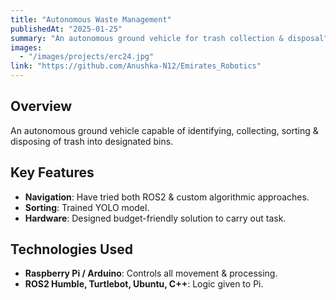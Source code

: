 ```yaml
---
title: "Autonomous Waste Management"
publishedAt: "2025-01-25"
summary: "An autonomous ground vehicle for trash collection & disposal"
images:
  - "/images/projects/erc24.jpg"
link: "https://github.com/Anushka-N12/Emirates_Robotics"
---
```


## Overview

An autonomous ground vehicle capable of identifying, collecting, sorting & disposing of trash into designated bins. 

## Key Features

 - **Navigation**: Have tried both ROS2 & custom algorithmic approaches.
 - **Sorting**: Trained YOLO model.
- **Hardware**:  Designed budget-friendly solution to carry out task.

## Technologies Used

- **Raspberry Pi / Arduino**: Controls all movement & processing.
- **ROS2 Humble, Turtlebot, Ubuntu, C++**: Logic given to Pi.
